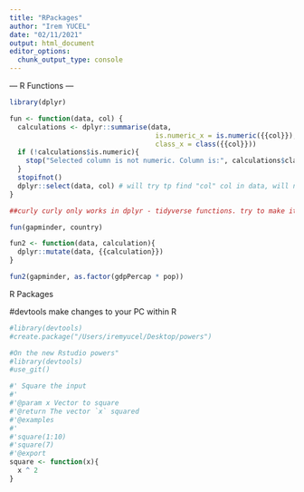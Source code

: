 ```yaml
---
title: "RPackages"
author: "Irem YUCEL"
date: "02/11/2021"
output: html_document
editor_options: 
  chunk_output_type: console
---
```


--- R Functions ---
```r
library(dplyr)

fun <- function(data, col) {
  calculations <- dplyr::summarise(data,
                                    is.numeric_x = is.numeric({{col}}),
                                    class_x = class({{col}}))
  if (!calculations$is.numeric){
    stop("Selected column is not numeric. Column is:", calculations$class)
  }
  stopifnot()
  dplyr::select(data, col) # will try tp find "col" col in data, will not replace with the input col. Use double curly brackets.
}

##curly curly only works in dplyr - tidyverse functions. try to make it in tidyverse function!!

fun(gapminder, country)

fun2 <- function(data, calculation){
  dplyr::mutate(data, {{calculation}})
}

fun2(gapminder, as.factor(gdpPercap * pop))
```

R Packages

#devtools make changes to your PC within R

```r
#library(devtools)
#create.package("/Users/iremyucel/Desktop/powers")

#On the new Rstudio powers"
#library(devtools)
#use_git()

#' Square the input
#'
#'@param x Vector to square
#'@return The vector `x` squared
#'@examples
#'
#'square(1:10)
#'square(7)
#'@export
square <- function(x){
  x ^ 2
}

```












